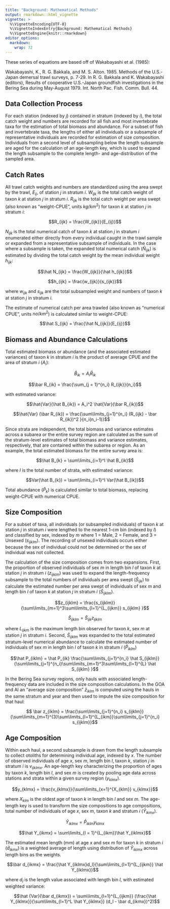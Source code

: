 ```yaml
---
title: "Background: Mathematical Methods"
output: rmarkdown::html_vignette
vignette: >
  %\VignetteEncoding{UTF-8}
  %\VignetteIndexEntry{Background: Mathematical Methods}
  %\VignetteEngine{knitr::rmarkdown}
editor_options: 
  markdown: 
    wrap: 72
---
```


These series of equations are based off of Wakabayashi et al. (1985):

Wakabayashi, K., R. G. Bakkala, and M. S. Alton. 1985. Methods of the
U.S.-Japan demersal trawl surveys, p. 7-29. In R. G. Bakkala and K.
Wakabayashi (editors), Results of cooperative U.S.-Japan groundfish
investigations in the Bering Sea during May-August 1979. Int. North Pac.
Fish. Comm. Bull. 44.

## Data Collection Process

For each station (indexed by $j$) contained in stratum (indexed by $i$), the 
total catch weight and numbers are recorded for all fish and most invertebrate 
taxa for the estimation of total biomass and abundance. For a subset of fish and
invertebrate taxa, the lengths of either all individuals or a subsample
of representative individuals are recorded for estimation of size
composition. Individuals from a second level of subsampling below the length
subsample are aged for the calculation of an age-length key, which is used to
expand the length subsample to the complete length- and age-distribution of the
sampled area.

## Catch Rates

All trawl catch weights and numbers are standardized using the area
swept by the trawl, $E_{ij}$, of station $j$ in stratum $i$. $W_{ijk}$
is the total catch weight of taxon $k$ at station $j$ in stratum $i$.
$R_{ijk}$ is the total catch weight per area swept (also known as
"weight-CPUE", units $kg/km^2$) for taxon $k$ at station $j$ in stratum
$i$:

$$R_{ijk} = \frac{W_{ijk}}{E_{ij}}$$

$N_{ijk}$ is the total numerical catch of taxon $k$ at station $j$ in
stratum $i$ enumerated either directly from every individual caught in
the trawl sample or expanded from a representative subsample of individuals. 
In the case where a subsample is taken, the expanded total numerical catch 
$(\hat N_{ijk})$ is estimated by dividing the total catch weight by the mean
individual weight $h_{ijk}$:

$$\hat N_{ijk} = \frac{W_{ijk}}{\hat h_{ijk}}$$

$$h_{ijk} = \frac{w_{ijk}}{s_{ijk}}$$

where $w_{ijk}$ and $s_{ijk}$ are the total subsampled weight and
numbers of taxon $k$ at station $j$ in stratum $i$.

The estimate of numerical catch per area trawled (also known as
"numerical CPUE", units $no/km^2$) is calculated similar to weight-CPUE:

$$\hat S_{ijk} = \frac{\hat N_{ijk}}{E_{ij}}$$

## Biomass and Abundance Calculations

Total estimated biomass or abundance (and the associated estimated variances) 
of taxon $k$ in stratum $i$ is the product of average CPUE and the area of
stratum $i$ ($A_i$):

$$\hat B_{ik} = A_i \bar R_{ik}$$

$$\bar R_{ik} = \frac{\sum_{j = 1}^{n_i} R_{ijk}}{n_i}$$

with estimated variance:

$$\hat{Var}(\hat B_{ik}) = A_i^2 \hat{Var}(\bar R_{ik})$$

$$\hat{Var} (\bar R_{ik}) = \frac{\sum\limits_{j=1}^{n_i} (R_{ijk} - \bar R_{ik})^2 }{n_i(n_i-1)}$$

Since strata are independent, the total biomass and variance estimates across 
a subarea or the entire survey region are calculated as the sum of the
stratum-level estimates of total biomass and variance estimates, respectively,
that are contained within the subarea or region. As an example, the total 
estimated biomass for the entire survey area is:

$$\hat B_{k} = \sum\limits_{i=1}^I \hat B_{ik}$$

where $I$ is the total number of strata, with estimated variance:

$$Var(\hat B_{k}) = \sum\limits_{i=1}^I Var(\hat B_{ik})$$

Total abundance ($\hat P_{k}$) is calculated similar to total biomass,
replacing weight-CPUE with numerical CPUE.

## Size Composition

For a subset of taxa, all individuals (or subsampled individuals) of
taxon $k$ at station $j$ in stratum $i$ were lengthed to the nearest 1-cm 
bin (indexed by $l$) and classified by sex, indexed by $m$ where 1 = Male, 
2 = Female, and 3 = Unsexed ($s_{ijklm}$). The recording of unsexed individuals
occurs either because the sex of individual could not be determined or the sex 
of individual was not collected.

The calculation of the size composition comes from two expansions.
First, the proportion of observed individuals of sex $m$ in length bin
$l$ of taxon $k$ at station $j$ in stratum $i$ ($z_{ijklm}$) was used to
expand the length-frequency subsample to the total numbers of
individuals per area swept ($\hat S_{ijk}$) to calculate the estimated
number per area swept of individuals of sex $m$ and length bin $l$ of taxon $k$
at station $j$ in stratum $i$ ($\hat S_{ijklm}$).

$$z_{ijklm} = \frac{s_{ijklm}} {\sum\limits_{m=1}^3\sum\limits_{l=1}^{L_{ijkm}} s_{ijklm} }$$

$$\hat S_{ijklm} = \hat S_{ijk} z_{ijklm}$$

where $L_{ijkm}$ is the maximum length bin observed for taxon $k$, sex $m$ at
station $j$ in stratum $i$. Second, $\hat S_{ijklm}$ was expanded to the total 
estimated stratum-level numerical abundance to calculate the estimated number of
individuals of sex $m$ in length bin $l$ of taxon $k$ in stratum $i$
($\hat P_{iklm}$)

$$\hat P_{iklm} = \hat P_{ik} \frac{\sum\limits_{j=1}^{n_i} \hat S_{ijklm}} {\sum\limits_{j=1}^{n_i}\sum\limits_{m=1}^3\sum\limits_{l=1}^{L} \hat S_{ijklm} }$$

In the Bering Sea survey regions, only hauls with associated
length-frequency data are included in the size composition calculations. 
In the GOA and AI an "average size composition" $\bar z_{iklm}$ is computed 
using the hauls in the same stratum and year and then used to impute the size
composition for that haul: 

$$ \bar z_{iklm} = \frac{\sum\limits_{j=1}^{n_i} s_{ijklm}}{\sum\limits_{m=1}^{3}\sum\limits_{l=1}^{L_{ikm}}\sum\limits_{j=1}^{n_i} s_{ijklm}}$$

## Age Composition

Within each haul, a second subsample is drawn from the length subsample to 
collect otoliths for determining individual age, indexed by $x$. The 
number of observed individuals of age $x$, sex $m$, length bin $l$, taxon $k$,
station $j$ in stratum $i$ is $v_{ijklmx}$. An age-length key characterizing 
the proportion of ages by taxon $k$, length bin $l$, and sex $m$ is created by
pooling age data across stations and strata within a given survey region
($y_{klmx}$).

$$y_{klmx} = \frac{v_{klmx}}{\sum\limits_{x=1}^{X_{klm}} v_{klmx}}$$

where $X_{klm}$ is the oldest age of taxon $k$ in length bin $l$ and sex
$m$. The age-length key is used to transform the size compositions to age 
compositions, total number of individuals of age $x$, sex $m$, taxon $k$ and
stratum $i$ $(\hat Y_{ikmx})$.

$$\hat Y_{iklmx} = \hat P_{iklm}y_{klmx}$$

$$\hat Y_{ikmx} = \sum\limits_{l = 1}^{L_{ikm}}\hat Y_{iklmx}$$

The estimated mean length (mm) at age $x$ and sex $m$ for taxon $k$ in stratum 
$i$ $(\bar d_{ikmx})$ is a weighted average of length using distribution of
$\hat Y_{iklmx}$ across length bins as the weights.

$$\bar d_{ikmx} = \frac{\hat Y_{iklmx}d_l}{\sum\limits_{l=1}^{L_{ijkm}} \hat Y_{iklmx}}$$

where $d_l$ is the length value associated with length bin $l$, with estimated
weighted variance:

$$\hat {Var}(\bar d_{ikmx}) = \sum\limits_{l=1}^{L_{ijkm}} (\frac{\hat Y_{iklmx}}{\sum\limits_{l=1}^L \hat Y_{iklmx}} (d_l - \bar d_{ikmx})^2)$$
